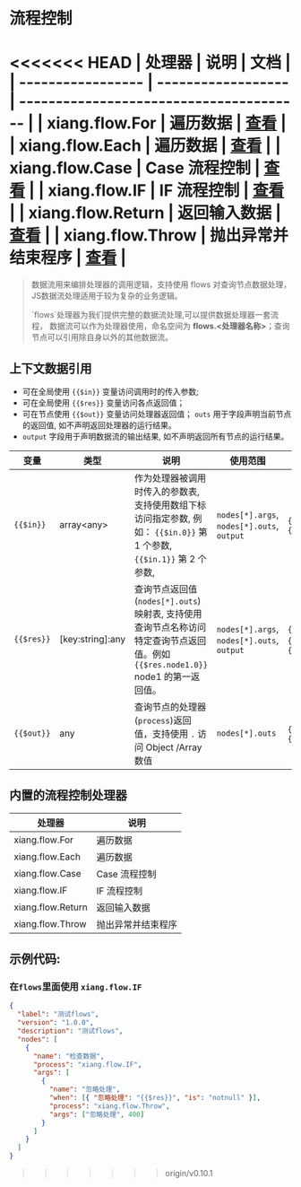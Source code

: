 # 流程控制

<<<<<<< HEAD
| 处理器            | 说明               | 文档                                    |
| ----------------- | ------------------ | --------------------------------------- |
| xiang.flow.For    | 遍历数据           | [查看](../e.处理器参考/a.数据模型#Find) |
| xiang.flow.Each   | 遍历数据           | [查看](../e.处理器参考/a.数据模型#Find) |
| xiang.flow.Case   | Case 流程控制      | [查看](../e.处理器参考/a.数据模型#Find) |
| xiang.flow.IF     | IF 流程控制        | [查看](../e.处理器参考/a.数据模型#Find) |
| xiang.flow.Return | 返回输入数据       | [查看](../e.处理器参考/a.数据模型#Find) |
| xiang.flow.Throw  | 抛出异常并结束程序 | [查看](../e.处理器参考/a.数据模型#Find) |
=======
<blockquote>
  <p>
    数据流用来编排处理器的调用逻辑，支持使用 flows
    对查询节点数据处理，JS数据流处理适用于较为复杂的业务逻辑。
  </p>
  <p>
   `flows`处理器为我们提供完整的数据流处理,可以提供数据处理器一套流程， 数据流可以作为处理器使用，命名空间为
    <strong>flows.&lt;处理器名称&gt;</strong>；查询节点可以引用除自身以外的其他数据流。
  </p>

</blockquote>

## 上下文数据引用

- 可在全局使用 `{{$in}}` 变量访问调用时的传入参数;
- 可在全局使用 `{{$res}}` 变量访问各点返回值；
- 可在节点使用 `{{$out}}` 变量访问处理器返回值； `outs` 用于字段声明当前节点的返回值, 如不声明返回处理器的运行结果。
- `output` 字段用于声明数据流的输出结果, 如不声明返回所有节点的运行结果。

| 变量       | 类型               | 说明                                                                                                                             | 使用范围                                   | 示例                                                          |
| ---------- | ------------------ | -------------------------------------------------------------------------------------------------------------------------------- | ------------------------------------------ | ------------------------------------------------------------- |
| `{{$in}}`  | array<any\>        | 作为处理器被调用时传入的参数表, 支持使用数组下标访问指定参数, 例如： `{{$in.0}}` 第 1 个参数, `{{$in.1}}` 第 2 个参数,           | `nodes[*].args`, `nodes[*].outs`, `output` | `{{$in}}`, `{{$in.0}}`,`{{$in.0.name}}`                       |
| `{{$res}}` | \[key:string\]:any | 查询节点返回值(`nodes[*].outs`) 映射表, 支持使用查询节点名称访问特定查询节点返回值。例如 `{{$res.node1.0}}` node1 的第一返回值。 | `nodes[*].args`, `nodes[*].outs`, `output` | `{{$res}}`, `{{$res.node1.0.name}}`, `{{$res.node2.manu_id}}` |
| `{{$out}}` | any                | 查询节点的处理器(`process`)返回值，支持使用 `.` 访问 Object /Array 数值                                                          | `nodes[*].outs`                            | `{{out}}`, `{{out.name}}`, `{{out.0}}`                        |

## 内置的流程控制处理器

| 处理器            | 说明               |
| ----------------- | ------------------ |
| xiang.flow.For    | 遍历数据           |
| xiang.flow.Each   | 遍历数据           |
| xiang.flow.Case   | Case 流程控制      |
| xiang.flow.IF     | IF 流程控制        |
| xiang.flow.Return | 返回输入数据       |
| xiang.flow.Throw  | 抛出异常并结束程序 |

## 示例代码:

### 在`flows`里面使用 `xiang.flow.IF`

```json
{
  "label": "测试flows",
  "version": "1.0.0",
  "description": "测试flows",
  "nodes": [
    {
      "name": "检查数据",
      "process": "xiang.flow.IF",
      "args": [
        {
          "name": "忽略处理",
          "when": [{ "忽略处理": "{{$res}}", "is": "notnull" }],
          "process": "xiang.flow.Throw",
          "args": ["忽略处理", 400]
        }
      ]
    }
  ]
}
```
>>>>>>> origin/v0.10.1
